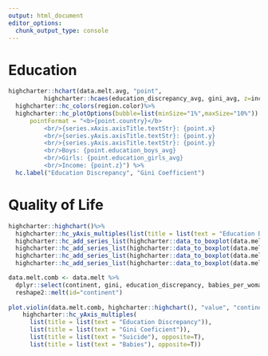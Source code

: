 ```yaml
---
output: html_document
editor_options: 
  chunk_output_type: console
---
```

# Education

```r
highcharter::hchart(data.melt.avg, "point",
          highcharter::hcaes(education_discrepancy_avg, gini_avg, z=income_avg, group = continent)) %>% 
  highcharter::hc_colors(region.color)%>% 
  highcharter::hc_plotOptions(bubble=list(minSize="1%",maxSize="10%")) %>% highcharter::hc_tooltip(
      pointFormat = "<b>{point.country}</b>
          <br/>{series.xAxis.axisTitle.textStr}: {point.x}
          <br/>{series.yAxis.axisTitle.textStr}: {point.y}
          <br/>{series.yAxis.axisTitle.textStr}: {point.y}
          <br/>Boys: {point.education_boys_avg}
          <br/>Girls: {point.education_girls_avg}
          <br/>Income: {point.z}") %>%
  hc.label("Education Discrepancy", "Gini Coefficient")
```

# Quality of Life

```r
highcharter::highchart()%>%
  highcharter::hc_yAxis_multiples(list(title = list(text = "Education Discrepancy", colorIndex=1)),list(title = list(text = "Gini Coeficient")),list(title = list(text = "Suicide"), opposite=T),list(title = list(text = "Babies"), opposite=T))%>%
  highcharter::hc_add_series_list(highcharter::data_to_boxplot(data.melt, gini, continent, name="Gini Coefficient", yAxis=1)) %>%
  highcharter::hc_add_series_list(highcharter::data_to_boxplot(data.melt, education_discrepancy, continent, name="Education Discrepancy", yAxis=0)) %>%
  highcharter::hc_add_series_list(highcharter::data_to_boxplot(data.melt, suicide, continent, name="Suicide", yAxis=2)) %>%
  highcharter::hc_add_series_list(highcharter::data_to_boxplot(data.melt, babies_per_woman, continent, name="Babies", yAxis=3)) 
```


```r
data.melt.comb <- data.melt %>% 
  dplyr::select(continent, gini, education_discrepancy, babies_per_woman, suicide) %>%
  reshape2::melt(id="continent")
  
plot.violin(data.melt.comb, highcharter::highchart(), "value", "continent", "variable", highcharter::data_to_boxplot(data.melt.comb, value, continent, variable)) %>%
    highcharter::hc_yAxis_multiples(
      list(title = list(text = "Education Discrepancy")),
      list(title = list(text = "Gini Coeficient")),
      list(title = list(text = "Suicide"), opposite=T),
      list(title = list(text = "Babies"), opposite=T))
```
